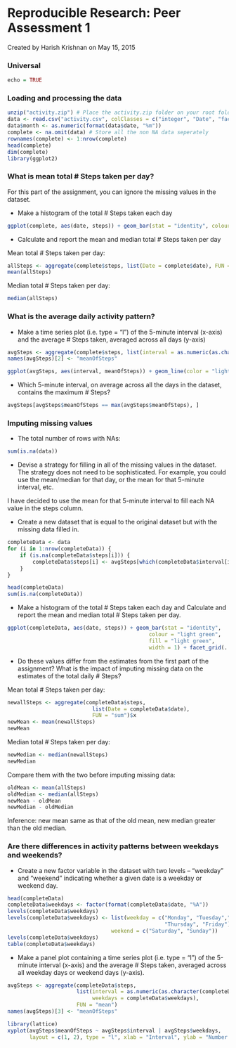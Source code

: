 Reproducible Research: Peer Assessment 1
==========================================
Created by Harish Krishnan on May 15, 2015

### Universal
```r
echo = TRUE

```

### Loading and processing the data
```r
unzip("activity.zip") # Place the activity.zip folder on your root folder. In my case, documents folder.
data <- read.csv("activity.csv", colClasses = c("integer", "Date", "factor"))
data$month <- as.numeric(format(data$date, "%m"))
complete <- na.omit(data) # Store all the non NA data seperately
rownames(complete) <- 1:nrow(complete)
head(complete)
dim(complete)
library(ggplot2)
```


### What is mean total # Steps taken per day?
For this part of the assignment, you can ignore the missing values in the dataset.

* Make a histogram of the total # Steps taken each day
```r
ggplot(complete, aes(date, steps)) + geom_bar(stat = "identity", colour = "light green", fill = "light green", width = 1) + facet_grid(. ~ month, scales = "free") + labs(title = "Histogram of Total # Steps Taken Each Day", x = "Date", y = "Total # Steps") + theme_bw()
```

* Calculate and report the mean and median total # Steps taken per day

Mean total # Steps taken per day:
```r
allSteps <- aggregate(complete$steps, list(Date = complete$date), FUN = "sum")$x
mean(allSteps)
```
Median total # Steps taken per day:
```r
median(allSteps)
```

### What is the average daily activity pattern?
* Make a time series plot (i.e. type = "l") of the 5-minute interval (x-axis) and the average # Steps taken, averaged across all days (y-axis)

```r
avgSteps <- aggregate(complete$steps, list(interval = as.numeric(as.character(complete$interval))), FUN = "mean")
names(avgSteps)[2] <- "meanOfSteps"

ggplot(avgSteps, aes(interval, meanOfSteps)) + geom_line(color = "light green", size = 1) + labs(title = "Time Series Plot of the 5-minute Interval", x = "5-minute intervals", y = "Average # Steps Taken") + theme_classic()
```

* Which 5-minute interval, on average across all the days in the dataset, contains the maximum # Steps?
```r
avgSteps[avgSteps$meanOfSteps == max(avgSteps$meanOfSteps), ]
```

### Imputing missing values
* The total number of rows with NAs:

```r
sum(is.na(data))
```

* Devise a strategy for filling in all of the missing values in the dataset. The strategy does not need to be sophisticated. For example, you could use the mean/median for that day, or the mean for that 5-minute interval, etc.

I have decided to use the mean for that 5-minute interval to fill each NA value in the steps column.

* Create a new dataset that is equal to the original dataset but with the missing data filled in.

```r
completeData <- data 
for (i in 1:nrow(completeData)) {
    if (is.na(completeData$steps[i])) {
        completeData$steps[i] <- avgSteps[which(completeData$interval[i] == avgSteps$interval), ]$meanOfSteps
    }
}

head(completeData)
sum(is.na(completeData))
```

* Make a histogram of the total # Steps taken each day and Calculate and report the mean and median total # Steps taken per day. 

```r
ggplot(completeData, aes(date, steps)) + geom_bar(stat = "identity",
                                             colour = "light green",
                                             fill = "light green",
                                             width = 1) + facet_grid(. ~ month, scales = "free") + labs(title = "Histogram of Total # Steps Taken Each Day (complete)", x = "Date", y = "Total # Steps")+theme_bw()
```

* Do these values differ from the estimates from the first part of the assignment? What is the impact of imputing missing data on the estimates of the total daily # Steps?

Mean total # Steps taken per day:
```r
newallSteps <- aggregate(completeData$steps, 
                           list(Date = completeData$date), 
                           FUN = "sum")$x
newMean <- mean(newallSteps)
newMean
```
Median total # Steps taken per day:
```r
newMedian <- median(newallSteps)
newMedian
```
Compare them with the two before imputing missing data:
```r
oldMean <- mean(allSteps)
oldMedian <- median(allSteps)
newMean - oldMean
newMedian - oldMedian
```
Inference: new mean same as that of the old mean, new median greater than the old median. 

### Are there differences in activity patterns between weekdays and weekends?

* Create a new factor variable in the dataset with two levels -- "weekday" and "weekend" indicating whether a given date is a weekday or weekend day.

```r
head(completeData)
completeData$weekdays <- factor(format(completeData$date, "%A"))
levels(completeData$weekdays)
levels(completeData$weekdays) <- list(weekday = c("Monday", "Tuesday","Wednesday", 
                                                  "Thursday", "Friday"),
                                 weekend = c("Saturday", "Sunday"))
levels(completeData$weekdays)
table(completeData$weekdays)
```

* Make a panel plot containing a time series plot (i.e. type = "l") of the 5-minute interval (x-axis) and the average # Steps taken, averaged across all weekday days or weekend days (y-axis).

```r
avgSteps <- aggregate(completeData$steps, 
                      list(interval = as.numeric(as.character(completeData$interval)), 
                           weekdays = completeData$weekdays),
                      FUN = "mean")
names(avgSteps)[3] <- "meanOfSteps"

library(lattice)
xyplot(avgSteps$meanOfSteps ~ avgSteps$interval | avgSteps$weekdays, 
       layout = c(1, 2), type = "l", xlab = "Interval", ylab = "Number of steps")

```
